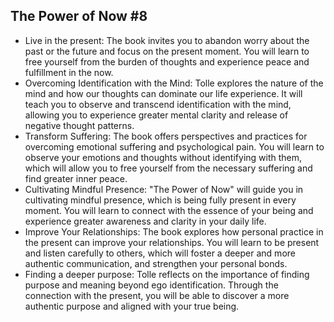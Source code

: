 ## The Power of Now #8

- Live in the present: The book invites you to abandon worry about the past or the future and focus on the present moment. You will learn to free yourself from the burden of thoughts and experience peace and fulfillment in the now.
- Overcoming Identification with the Mind: Tolle explores the nature of the mind and how our thoughts can dominate our life experience. It will teach you to observe and transcend identification with the mind, allowing you to experience greater mental clarity and release of negative thought patterns.
- Transform Suffering: The book offers perspectives and practices for overcoming emotional suffering and psychological pain. You will learn to observe your emotions and thoughts without identifying with them, which will allow you to free yourself from the necessary suffering and find greater inner peace.
- Cultivating Mindful Presence: "The Power of Now" will guide you in cultivating mindful presence, which is being fully present in every moment. You will learn to connect with the essence of your being and experience greater awareness and clarity in your daily life.
- Improve Your Relationships: The book explores how personal practice in the present can improve your relationships. You will learn to be present and listen carefully to others, which will foster a deeper and more authentic communication, and strengthen your personal bonds.
- Finding a deeper purpose: Tolle reflects on the importance of finding purpose and meaning beyond ego identification. Through the connection with the present, you will be able to discover a more authentic purpose and aligned with your true being.